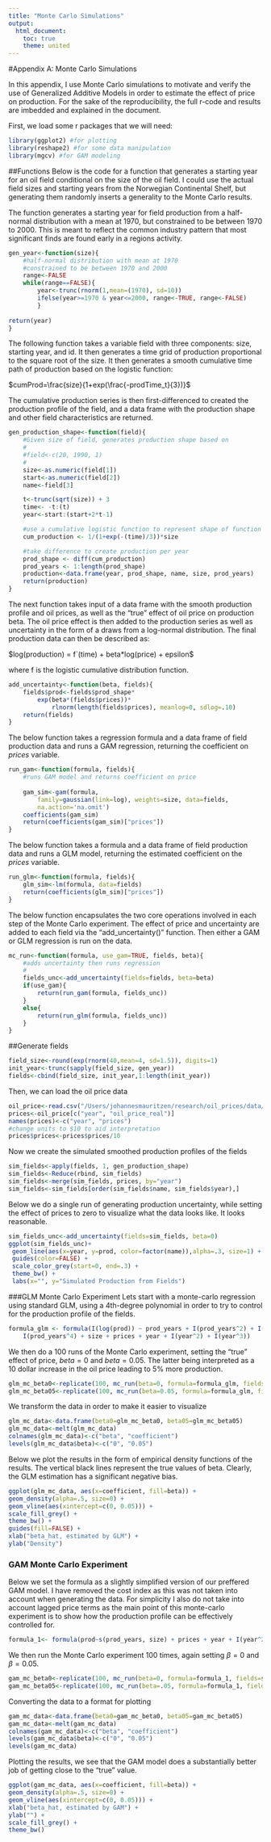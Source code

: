 ```yaml
---
title: "Monte Carlo Simulations"
output:
  html_document:
    toc: true
    theme: united
---
```


#Appendix A: Monte Carlo Simulations

In this appendix, I use Monte Carlo simulations to motivate and verify the use of Generalized Additive Models in order to estimate the effect of price on production.  For the sake of the reproducibility, the full r-code and results are imbedded and explained in the document.  

First, we load some r packages that we will need:

```r
library(ggplot2) #for plotting
library(reshape2) #for some data manipulation
library(mgcv) #for GAM modeling
```

##Functions
Below is the code for a function that generates a starting year for an oil field conditional on the size of the oil field.  I could use the actual field sizes and starting years from the Norwegian Continental Shelf, but generating them randomly inserts a generality to the Monte Carlo results. 

The function generates a starting year for field production from a half-normal distribution with a mean at 1970, but constrained to be between 1970 to 2000.  This is meant to reflect the common industry pattern that most significant finds are found early in a regions activity.

```r
gen_year<-function(size){
	#half-normal distribution with mean at 1970
	#constrained to be between 1970 and 2000
	range<-FALSE
	while(range==FALSE){
		year<-trunc(rnorm(1,mean=(1970), sd=10))
		ifelse(year>=1970 & year<=2000, range<-TRUE, range<-FALSE)
		}
		
return(year)
}	
```

The following function takes a variable field with three components: size, starting year, and id. It then generates a time grid of production proportional to the square root of the size.  It then generates a smooth cumulative time path of production based on the logistic function:

$cumProd=\frac{size}{1+exp(\frac{-prodTime_t}{3})}$

The cumulative production series is then first-differenced to created the production profile of the field, and a data frame with the production shape and other field characteristics are returned. 


```r
gen_production_shape<-function(field){
	#Given size of field, generates production shape based on
	#
	#field<-c(20, 1990, 1)
	#
	size<-as.numeric(field[1])
	start<-as.numeric(field[2])
	name<-field[3]

	t<-trunc(sqrt(size)) + 3
	time<- -t:(t)
	year<-start:(start+2*t-1)

	#use a cumulative logistic function to represent shape of function
	cum_production <- 1/(1+exp(-(time)/3))*size

	#take difference to create production per year
	prod_shape <- diff(cum_production)
	prod_years <- 1:length(prod_shape)
	production<-data.frame(year, prod_shape, name, size, prod_years)
	return(production)
}
```

The next function takes input of a data frame with the smooth production profile and oil prices, as well as the "true" effect of oil price on production beta.  The oil price effect is then added to the production series as well as uncertainty in the form of a draws from a log-normal distribution.	The final production data can then be described as:

$log(production) = f`(time) + beta*log(price) + epsilon$

where f is the logistic cumulative distribution function.  

```r
add_uncertainty<-function(beta, fields){ 
	fields$prod<-fields$prod_shape*
		exp(beta*(fields$prices))*
			rlnorm(length(fields$prices), meanlog=0, sdlog=.10)
	return(fields)
}
```

The below function takes a regression formula and a data frame of field production data and runs a GAM regression, returning the coefficient on $prices$ variable.
```r
run_gam<-function(formula, fields){
	#runs GAM model and returns coefficient on price
	
	gam_sim<-gam(formula,
		family=gaussian(link=log), weights=size, data=fields, 
		na.action='na.omit')
	coefficients(gam_sim)
	return(coefficients(gam_sim)["prices"])
}
```

The below function takes a formula and a data frame of field production data and runs a GLM model, returning the estimated coefficient on the $prices$ variable. 
```r
run_glm<-function(formula, fields){	
	glm_sim<-lm(formula, data=fields)
	return(coefficients(glm_sim)["prices"])
}
```

The below function encapsulates the two core operations involved in each step of the Monte Carlo experiment. The effect of price and uncertainty are added to each field via the "add_uncertainty()" function.  Then either a GAM or GLM regression is run on the data.

```r
mc_run<-function(formula, use_gam=TRUE, fields, beta){
	#adds uncertainty then runs regression
	#
	fields_unc<-add_uncertainty(fields=fields, beta=beta)
	if(use_gam){
		return(run_gam(formula, fields_unc))
	}
	else{
		return(run_glm(formula, fields_unc))
	}
}
```

##Generate fields

```r
field_size<-round(exp(rnorm(40,mean=4, sd=1.5)), digits=1)
init_year<-trunc(sapply(field_size, gen_year))
fields<-cbind(field_size, init_year,1:length(init_year))
```

Then, we can load the oil price data

```r
oil_price<-read.csv("/Users/johannesmauritzen/research/oil_prices/data/oil_price.csv")
prices<-oil_price[c("year", "oil_price_real")]
names(prices)<-c("year", "prices")
#change units to $10 to aid interpretation
prices$prices<-prices$prices/10
```


Now we create the simulated smoothed production profiles of the fields
```r
sim_fields<-apply(fields, 1, gen_production_shape)
sim_fields<-Reduce(rbind, sim_fields)
sim_fields<-merge(sim_fields, prices, by="year")
sim_fields<-sim_fields[order(sim_fields$name, sim_fields$year),]
````

Below we do a single run of generating production uncertainty, while setting the effect of prices to zero to visualize what the data looks like.  It looks reasonable.     
```r
sim_fields_unc<-add_uncertainty(fields=sim_fields, beta=0)
ggplot(sim_fields_unc)+
 geom_line(aes(x=year, y=prod, color=factor(name)),alpha=.3, size=1) +
 guides(color=FALSE) +
 scale_color_grey(start=0, end=.3) +
 theme_bw() +
 labs(x="", y="Simulated Production from Fields")
 ```
###GLM Monte Carlo Experiment
Lets start with a monte-carlo regression using standard GLM, using a 4th-degree polynomial in order to try to control for the production profile of the fields.  
```r
formula_glm <- formula(I(log(prod)) ~ prod_years + I(prod_years^2) + I(prod_years^3) + 
	I(prod_years^4) + size + prices + year + I(year^2) + I(year^3))
```

We then do a 100 runs of the Monte Carlo experiment, setting the "true" effect of price, $beta=0$ and $beta=0.05$.  The latter being interpreted as a 10 dollar increase in the oil price leading to 5% more production.  

```r
glm_mc_beta0<-replicate(100, mc_run(beta=0, formula=formula_glm, fields=sim_fields, use_gam=FALSE))
glm_mc_beta05<-replicate(100, mc_run(beta=0.05, formula=formula_glm, fields=sim_fields, use_gam=FALSE))
```

We transform the data in order to make it easier to visualize
```r
glm_mc_data<-data.frame(beta0=glm_mc_beta0, beta05=glm_mc_beta05)
glm_mc_data<-melt(glm_mc_data)
colnames(glm_mc_data)<-c("beta", "coefficient")
levels(glm_mc_data$beta)<-c("0", "0.05")
```

Below we plot the results in the form of empirical density functions of the results.  The vertical black lines represent the true values of beta.  Clearly, the GLM estimation has a significant negative bias.
```r
ggplot(glm_mc_data, aes(x=coefficient, fill=beta)) +
geom_density(alpha=.5, size=0) +
geom_vline(aes(xintercept=c(0, 0.05))) +
scale_fill_grey() +
theme_bw() +
guides(fill=FALSE) +
xlab("beta_hat, estimated by GLM") +
ylab("Density")
```
### GAM Monte Carlo Experiment
Below we set the formula as a slightly simplified version of our preffered GAM model. I have removed the cost index as this was not taken into account when generating the data.  For simplicity I also do not take into account lagged price terms as the main point of this monte-carlo experiment is to show how the production profile can be effectively controlled for.  

```r
formula_1<- formula(prod~s(prod_years, size) + prices + year + I(year^2))
```

We then run the Monte Carlo experiment 100 times, again setting $\beta=0$ and $\beta=0.05$.

```r
gam_mc_beta0<-replicate(100, mc_run(beta=0, formula=formula_1, fields=sim_fields, use_gam=TRUE))
gam_mc_beta05<-replicate(100, mc_run(beta=.05, formula=formula_1, fields=sim_fields, use_gam=TRUE))
```


Converting the data to a format for plotting
```r
gam_mc_data<-data.frame(beta0=gam_mc_beta0, beta05=gam_mc_beta05)
gam_mc_data<-melt(gam_mc_data)
colnames(gam_mc_data)<-c("beta", "coefficient")
levels(gam_mc_data$beta)<-c("0", "0.05")
levels(gam_mc_data)
```

Plotting the results, we see that the GAM model does a substantially better job of getting close to the "true" value.  
```r
ggplot(gam_mc_data, aes(x=coefficient, fill=beta)) +
geom_density(alpha=.5, size=0) +
geom_vline(aes(xintercept=c(0, 0.05))) +
xlab("beta_hat, estimated by GAM") +
ylab("") +
scale_fill_grey() +
theme_bw()
```




